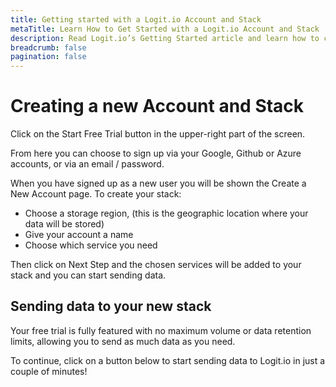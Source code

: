 ```yaml
---
title: Getting started with a Logit.io Account and Stack
metaTitle: Learn How to Get Started with a Logit.io Account and Stack
description: Read Logit.io’s Getting Started article and learn how to create a new user account and stack on the Logit.io platform
breadcrumb: false
pagination: false
---
```


# Creating a new Account and Stack

Click on the Start Free Trial button in the upper-right part of the screen.

From here you can choose to sign up via your Google, Github or Azure accounts, or via an email / password.

When you have signed up as a new user you will be shown the Create a New Account page. To create your stack:
- Choose a storage region, (this is the geographic location where your data will be stored)
- Give your account a name
- Choose which service you need

Then click on Next Step and the chosen services will be added to your stack and you can start sending data.

## Sending data to your new stack

<Callout type="info">
  Your free trial is fully featured with no maximum volume or data retention limits, allowing you to send as much data as you need.
</Callout>

To continue, click on a button below to start sending data to Logit.io in just a couple of minutes!

<Cards>
  <Card title="Send Logs" href="/log-management/getting-started" />
  <Card title="Send Metrics" href="/infrastructure-metrics/getting-started" />
  <Card title="Send Traces" href="/application-performance-monitoring/getting-started" />
  <Card title="Connect to Opensearch" href="/opensearch/creating-opensearch-cluster" />
</Cards>